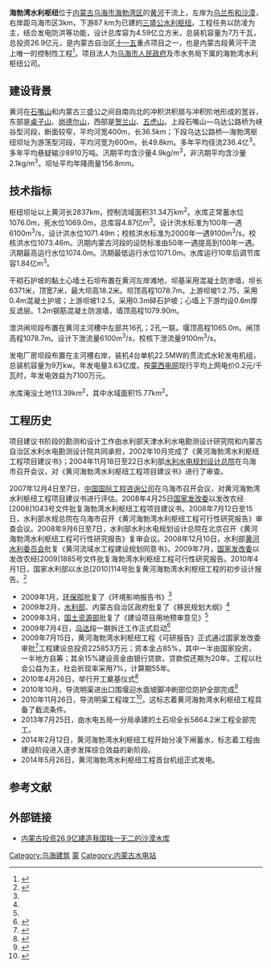 {{coord|39|40|12.78|N|106|46|42.42|E|display=title}}
'''海勃湾水利枢纽'''位于[[内蒙古|内蒙古]][[乌海市|乌海市]][[海勃湾区|海勃湾区]]的[[黄河|黄河]]干流上，左岸为[[乌兰布和沙漠|乌兰布和沙漠]]，右岸距乌海市区3km，下游87 km为已建的[[三盛公水利枢纽|三盛公水利枢纽]]。工程任务以防凌为主，结合发电防洪等功能，设计总库容为4.59亿立方米，总装机容量为7万千瓦，总投资26.9亿元，是内蒙古自治区[[十一五|十一五]]重点项目之一，也是内蒙古段黄河干流上唯一的控制性工程<ref>{{Cite web|language=zh-hans|title=海勃湾水利枢纽工程项目建议书通过水利部审批|url=http://www.haibowan.gov.cn/n16/n1148/n1358/n2323/35656.html|accessdate=2009-07-04|date=2009-04-17}}{{dead link|date=2018年3月 |bot=InternetArchiveBot |fix-attempted=yes }}</ref>。项目法人为[[乌海市人民政府|乌海市人民政府]]及市水务局下属的海勃湾水利枢纽公司。

==建设背景==
黄河在[[石嘴山|石嘴山]]和内蒙古三盛公之间自南向北的冲积洪积扇与冲积阶地形成的宽谷，东部是[[桌子山|桌子山]]、[[岗德尔山|岗德尔山]]，西部是[[贺兰山|贺兰山]]、[[五虎山|五虎山]]。上段石嘴山—乌达公路桥为峡谷型河段，断面较窄，平均河宽400m，长36.5km；下段乌达公路桥—海勃湾枢纽坝址为游荡型河段，平均河宽为600m，长49.8km。多年平均径流236.4亿<sup>3</sup>。多年平均悬疑输沙8910万吨。汛期平均含沙量4.9kg/m<sup>3</sup>，非汛期平均含沙量2.1kg/m<sup>3</sup>。坝址平均年降雨量156.8mm。

==技术指标==
枢纽坝址以上黄河长2837km，控制流域面积31.34万km<sup>2</sup>。水库正常蓄水位1076.0m，死水位1069.0m，总库容4.87亿m<sup>3</sup>。设计洪水标准为100年一遇6100m<sup>3</sup>/s，设计洪水位1071.49m；校核洪水标准为2000年一遇9100m<sup>3</sup>/s，校核洪水位1073.46m。汛期内蒙古河段的设防标准由50年一遇提高到100年一遇。汛期最高运行水位1074.0m。汛期最低运行水位1071.0m。水库运行10年后调节库容1.84亿m<sup>3</sup>。 

干砌石护坡的黏土心墙土石坝布置在黄河左岸滩地，坝基采用混凝土防渗墙，坝长6371米，顶宽7米，最大坝高18.2米。坝顶高程1078.7m。上游坝坡1:2.75，采用0.4m混凝土护坡；上游坝坡1:2.5，采用0.3m碎石护坡；心墙上下游均设0.6m厚反滤层。1.2m钢筋混凝土防浪墙，墙顶高程1079.90m。

泄洪闸坝段布置在黄河主河槽中左部共16孔；2孔一联。堰顶高程1065.0m。闸顶高程1078.7m。设计下泄流量6100m<sup>3</sup>/s，校核下泄流量9100m<sup>3</sup>/s。

发电厂房坝段布置在主河槽右岸，装机4台单机22.5MW的贯流式水轮发电机组，总装机容量为9万kw。年发电量3.63亿度。按[[蒙西电网|蒙西电网]]现行平均上网电价0.2元/千瓦时，年发电效益为7100万元。

水库淹没土地113.39km<sup>2</sup>，其中水域面积15.77km<sup>2</sup>。

==工程历史==
项目建议书阶段的勘测和设计工作由水利部天津水利水电勘测设计研究院和内蒙古自治区水利水电勘测设计院共同承担，2002年10月完成了《黄河海勃湾水利枢纽工程项目建议书》；2004年11月18日至22日水利部[[水利水电规划设计总院|水利水电规划设计总院]]在乌海市召开会议，对《黄河海勃湾水利枢纽工程项目建议书》进行了审查。

2007年12月4日至7日，[[中国国际工程咨询公司|中国国际工程咨询公司]]在乌海市召开会议，对黄河海勃湾水利枢纽工程项目建议书进行评估。2008年4月25日[[国家发改委|国家发改委]]以发改农经[2008]1043号文件批复海勃湾水利枢纽工程项目建议书。2008年7月12日至15日，水利部水规总院在乌海市召开《黄河海勃湾水利枢纽工程可行性研究报告》审查会议。2008年9月6日至7日，水利部水利水电规划设计总院在北京召开《黄河海勃湾水利枢纽工程可行性研究报告》复审会议。2008年12月10日，水利部[[黄河水利委员会|黄河水利委员会]]批复《黄河流域水工程建设规划同意书》。2009年7月，[[国家发改委|国家发改委]]以发改农经[2009]1885号文件批复海勃湾水利枢纽工程可行性研究报告。2010年4月1日，国家水利部以水总[2010]114号批复黄河海勃湾水利枢纽工程的初步设计报告。<ref>{{Cite web
 |language   = zh-hans
 |title      = 海勃湾水利枢纽开工前准备工作有序进行
 |url        = http://www.wuhai.gov.cn/inforead/readnews.php?class=%D7%DB%BA%CF%D0%C5%CF%A2&subclass=%C8%C8%B5%E3%B9%D8%D7%A2&id=667705
 |accessdate = 2009-11-04
 |date       = 2009-11-04
}}{{dead link|date=2018年3月 |bot=InternetArchiveBot |fix-attempted=yes }}</ref>
* 2009年1月，[[环保部|环保部]]批复了《环境影响报告书》<ref name="r1" />
* 2009年2月，[[水利部|水利部]]、内蒙古自治区政府批复了《移民规划大纲》<ref name="r1" />
* 2009年3月，[[国土资源部|国土资源部]]批复了《建设项目用地预审意见》<ref name="r1" />
* 2009年7月4日，[[乌达|乌达]]段一期拆迁工作正式启动<ref>{{Cite web|language=zh-hans|title=海勃湾黄河水利枢纽工程乌达段一期拆迁工作正式启动|url=http://www.wuhaidaily.com/xijie.asp?id=52793|accessdate=2009-07-13|date=2009-07-13}}{{dead link|date=2018年3月 |bot=InternetArchiveBot |fix-attempted=yes }}</ref>
* 2009年7月15日，黄河海勃湾水利枢纽工程《可研报告》正式通过国家发改委审批<ref>{{Cite web|language=zh-hans|title=黄河海勃湾水利枢纽工程可研报告通过国家发改委审批|url=http://www.wuhai.gov.cn/inforead/readnews.php?class=%D7%DB%BA%CF%D0%C5%CF%A2&subclass=%D5%FE%B8%AE%BD%A8%C9%E8&id=64951|accessdate=2009-07-29|date=2009-07-28}}{{dead link|date=2018年3月 |bot=InternetArchiveBot |fix-attempted=yes }}</ref>工程建设总投资225853万元；资本金占85%，其中一半由国家投资，一半地方自筹；其余15%建设资金由银行贷款，贷款偿还期为20年。工程以社会公益为主，社会折现率采用7%，计算期55年。
* 2010年4月26日，举行开工奠基仪式<ref>{{Cite web
 |language   = zh-hans
 |title      = 黄河海勃湾水利枢纽工程开工奠基
 |url        = http://www.wuhai.gov.cn/inforead/readnews.php?class=%D7%DB%BA%CF%D0%C5%CF%A2&subclass=%BD%F1%C8%D5%CE%DA%BA%A3&id=671875
 |accessdate = 2010-04-27
 |date       = 2010-04-27
}}{{dead link|date=2018年3月 |bot=InternetArchiveBot |fix-attempted=yes }}</ref>
* 2010年10月，导流明渠进出口围堰迎水面坡脚冲刷部位防护全部完成<ref>{{Cite web
 |language   = zh-hans
 |title      = 导流明渠进出口围堰迎水面坡脚冲刷部位防护全部完成
 |url        = http://wuhaidaily.com/news.aspx?id=61713
 |accessdate = 2010-10-25
 |date       = 2010-10-25
}}{{dead link|date=2018年3月 |bot=InternetArchiveBot |fix-attempted=yes }}</ref>
* 2010年11月26日，导流明渠工程竣工<ref>{{Cite web
 |language   = zh-hans
 |title      = 黄河海勃湾水利枢纽导流明渠工程竣工
 |url        = http://wuhaidaily.com/news.aspx?id=62771
 |accessdate = 2010-11-29
 |date       = 2010-11-29
}}{{dead link|date=2018年3月 |bot=InternetArchiveBot |fix-attempted=yes }}</ref>。这标志着黄河海勃湾水利枢纽工程具备了截流条件。
* 2013年7月25日，由水电五局一分局承建的土石坝全长5864.2米工程全部完工。
* 2014年2月12日，黄河海勃湾水利枢纽工程开始分凌下闸蓄水，标志着工程由建设阶段进入逐步发挥综合效益的新阶段。
* 2014年5月26日，黄河海勃湾水利枢纽工程首台机组正式发电。

==参考文献==
{{Reflist}}

== 外部链接 ==
*[https://web.archive.org/web/20090814190640/http://discover.news.163.com/09/0811/08/5GE18J8V000125LI.html 内蒙古投资26.9亿建造我国独一无二的沙漠水库]

{{黄河水电站}}

[[Category:乌海建筑|Category:乌海建筑]]
[[Category:黄河流域水利工程|蒙]]
[[Category:内蒙古水电站|Category:内蒙古水电站]]